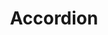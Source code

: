 ---
title: Accordion
tabs: ['Usage', 'Style', 'Code']
description: Usage instructions for the Accordion component
---